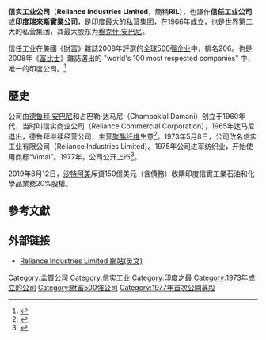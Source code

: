 {{Infobox company
| name            = 信實工業公司<br>Reliance Industries Limited 
| logo            = [[File:Reliance_Industries_Logo.svg|200px]]
| type            = [[上市公司|上市公司]] 
| traded_as       = {{BSE|500325}}, {{NSE|RELIANCE}}, {{LSE|RIGD}}<br />[[BSE_SENSEX|BSE SENSEX Constituent]]<br />{{tsl|en|CNX Nifty||CNX Nifty Constituent}} 
| predecessor     = Reliance Commercial Corporation
| founder         =[[德鲁拜·安巴尼|德鲁拜·安巴尼]]
| area_served     = 全球
| key_people      = [[穆克什·安巴尼|穆克什·安巴尼]]<br>({{small|董事長及[[首席执行官|首席执行官]]}}）
| industry        = [[綜合企業|綜合企業]]
| products        = [[石油|石油]]<br>[[天然气|天然气]]<br>{{tsl|en|Petrochemicals||Petrochemicals}}<br>[[布|布]]<br>[[零售|零售]]<br>[[电信|电信]]<br>[[大眾媒體|大眾媒體]]
| services        = [[保安|保安]]  
| revenue         = {{increase}} {{INRConvert|3301|b}} (2017)<ref name=10K>{{cite web|url=http://www.ril.com/InvestorRelations/FinancialReporting.aspx|publisher=RIL|title=RIL Annual Report|accessdate=2017-07-19|archive-date=2020-11-01|archive-url=https://web.archive.org/web/20201101045138/https://www.ril.com/InvestorRelations/FinancialReporting.aspx|dead-url=no}}</ref>
| operating_income= {{increase}} {{INRConvert|555|b}} (2017)<ref name=10K/>
| net_income      = {{increase}} {{INRConvert|299|b}} (2017)<ref name=10K/>
| assets          = {{increase}} {{INRConvert|7068|b}} (2017)<ref name=10K/>
| equity          = 
| owner           = [[穆克什·安巴尼|穆克什·安巴尼]] (52%)<ref>{{cite web|url=http://profit.ndtv.com/stock/reliance-industries-ltd_reliance/holdings|title=Reliance Industries Ltd. Share holding pattern|publisher=NDTV Profit|accessdate=November 8, 2016|archive-date=2017-04-11|archive-url=https://web.archive.org/web/20170411135556/http://profit.ndtv.com/stock/reliance-industries-ltd_reliance/holdings|dead-url=yes}}</ref>
| num_employees   = 24,930 (2016)<ref name=10K/> 
| subsid          = {{tsl|en|Reliance Jio Infocomm||Reliance Jio Infocomm}}<br>{{tsl|en|Reliance Retail||Reliance Retail}}<br>{{tsl|en|Network 18||Network 18}}<br>{{tsl|en|Reliance Petroleum||Reliance Petroleum}}
| intl            = Yes
| foundation      = {{start date and age|1973}}
| location_city   = [[马哈拉施特拉邦|马哈拉施特拉邦]][[孟买|孟买]]
| location_country= {{flag|India}}
| homepage        = {{URL|http://www.ril.com/}}
}}
'''信实工业公司'''（'''Reliance Industries Limited'''，簡稱'''RIL'''），也譯作'''信任工业公司'''或'''印度瑞來斯實業公司'''，是[[印度|印度]]最大的[[私营|私营]]集团，在1966年成立，也是世界第二大的私营集团，其最大股东为[[穆克什·安巴尼|穆克什·安巴尼]]。

信任工业在美國《[[财富_(杂志)|財富]]》雜誌2008年評選的[[全球500强企业|全球500强企业]]中，排名206。也是2008年《[[富比士|富比士]]》雜誌選出的 "world's 100 most respected companies" 中，唯一的印度公司。<ref>{{cite web 
| url=http://timesofindia.indiatimes.com/RIL_among_worlds_100_most_respected_companies/articleshow/3453197.cms 
| title=RIL among world's 100 most respected cos 
| publisher=Indiatimes 
| date=2008-09-06 
| accessdate=2009-12-24 
| archive-date=2012-10-21 
| archive-url=https://web.archive.org/web/20121021214622/http://timesofindia.indiatimes.com/RIL_among_worlds_100_most_respected_companies/articleshow/3453197.cms 
| dead-url=no 
}}</ref>

== 歷史 ==
公司由[[德鲁拜·安巴尼|德鲁拜·安巴尼]]和占巴勒·达马尼（Champaklal Damani）创立于1960年代，当时叫信实商业公司（Reliance Commercial Corporation），1965年达马尼退出，德鲁拜继续经营公司，主营[[聚酯纤维|聚酯纤维]]生意<ref>{{cite news |url=http://www.arabnews.com/ambani-gas-station-attendant-reliance-owner |title=Ambani: From a gas station attendant to Reliance owner |newspaper=Arab News |date=2 November 2012 |access-date=26 August 2013 |archive-url=https://web.archive.org/web/20130824203609/http://www.arabnews.com/ambani-gas-station-attendant-reliance-owner |archive-date=24 August 2013 |url-status=live }}</ref>。1973年5月8日，公司改名信实工业有限公司（Reliance Industries Limited）。1975年公司进军纺织业，开始使用商标“Vimal”。1977年，公司公开上市<ref name="Milestones">{{cite web |title=Major Milestones |url=http://www.ril.com/html/aboutus/major_milestones.html |website=RIL.com |access-date=22 August 2013 |url-status=dead |archive-url=https://web.archive.org/web/20130817071250/http://www.ril.com/html/aboutus/major_milestones.html |archive-date=17 August 2013  }}</ref>。

2019年8月12日，[[沙特阿美|沙特阿美]]斥資150億美元（含債務）收購印度信實工業石油和化學品業務20%股權。

== 參考文獻 ==
{{reflist}}

== 外部链接 ==
* [http://www.ril.com/ Reliance Industries Limited 網站(英文)]{{Wayback|url=http://www.ril.com/ |date=20101119052922 }}


[[Category:孟買公司|Category:孟買公司]]
[[Category:信实工业|Category:信实工业]]
[[Category:印度之最|Category:印度之最]]
[[Category:1973年成立的公司|Category:1973年成立的公司]]
[[Category:財富500強公司|Category:財富500強公司]]
[[Category:1977年首次公開募股|Category:1977年首次公開募股]]